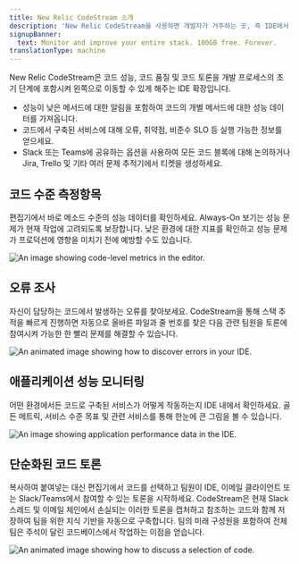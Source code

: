 ```yaml
---
title: New Relic CodeStream 소개
description: 'New Relic CodeStream을 사용하면 개발자가 거주하는 곳, 즉 IDE에서 프로덕션 원격 측정에 액세스할 수 있습니다.'
signupBanner:
  text: Monitor and improve your entire stack. 100GB free. Forever.
translationType: machine
---
```






New Relic CodeStream은 코드 성능, 코드 품질 및 코드 토론을 개발 프로세스의 초기 단계에 포함시켜 왼쪽으로 이동할 수 있게 해주는 IDE 확장입니다.

* 성능이 낮은 메서드에 대한 알림을 포함하여 코드의 개별 메서드에 대한 성능 데이터를 가져옵니다.
* 코드에서 구축된 서비스에 대해 오류, 취약점, 비준수 SLO 등 실행 가능한 정보를 얻으세요.
* Slack 또는 Teams에 공유하는 옵션을 사용하여 모든 코드 블록에 대해 논의하거나 Jira, Trello 및 기타 여러 문제 추적기에서 티켓을 생성하세요.

## 코드 수준 측정항목

편집기에서 바로 메소드 수준의 성능 데이터를 확인하세요. Always-On 보기는 성능 문제가 현재 작업에 고려되도록 보장합니다. 낮은 환경에 대한 지표를 확인하고 성능 문제가 프로덕션에 영향을 미치기 전에 예방할 수도 있습니다.

<img
  title="Code-Level Metrics"
  alt="An image showing code-level metrics in the editor."
  src={codestreamVscClm}
/>

## 오류 조사

자신이 담당하는 코드에서 발생하는 오류를 찾아보세요. CodeStream을 통해 스택 추적을 빠르게 진행하면 자동으로 올바른 파일과 줄 번호를 찾은 다음 관련 팀원을 토론에 참여시켜 가능한 한 빨리 문제를 해결할 수 있습니다.

<img
  title="Discovering errors in your IDE."
  alt="An animated image showing how to discover errors in your IDE."
  src={codestreamErrorCommentAnimation}
/>

## 애플리케이션 성능 모니터링

어떤 환경에서든 코드로 구축된 서비스가 어떻게 작동하는지 IDE 내에서 확인하세요. 골든 메트릭, 서비스 수준 목표 및 관련 서비스를 통해 한눈에 큰 그림을 볼 수 있습니다.

<img
  title="Application Performance Monitoring"
  alt="An image showing application performance data in the IDE."
  src={codestreamVscSlt}
/>

## 단순화된 코드 토론

복사하여 붙여넣는 대신 편집기에서 코드를 선택하고 팀원이 IDE, 이메일 클라이언트 또는 Slack/Teams에서 참여할 수 있는 토론을 시작하세요. CodeStream은 현재 Slack 스레드 및 이메일 체인에서 손실되는 이러한 토론을 캡처하고 참조하는 코드와 함께 저장하여 팀을 위한 지식 기반을 자동으로 구축합니다. 팀의 미래 구성원을 포함하여 전체 팀은 주석이 달린 코드베이스에서 작업하는 이점을 얻습니다.

<img
  title="How to discuss code in your IDE."
  alt="An animated image showing how to discuss a selection of code."
  src={codestreamDiscussCodeAnimation}
/>